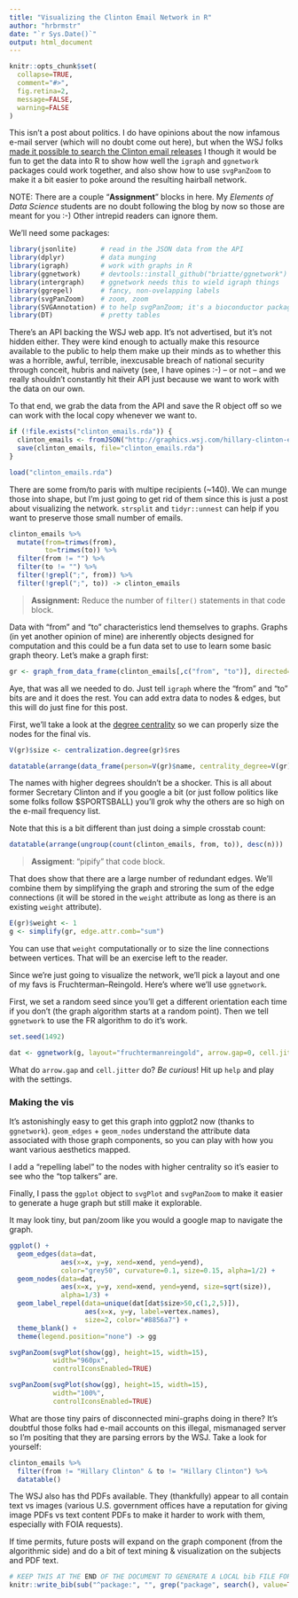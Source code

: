 ```yaml
---
title: "Visualizing the Clinton Email Network in R"
author: "hrbrmstr"
date: "`r Sys.Date()`"
output: html_document
---
```

```r
knitr::opts_chunk$set(
  collapse=TRUE,
  comment="#>",
  fig.retina=2,
  message=FALSE,
  warning=FALSE
)
```

This isn't a post about politics. I do have opinions about the now infamous e-mail server (which will no doubt come out here), but when the WSJ folks [made it possible to search the Clinton email releases](http://graphics.wsj.com/hillary-clinton-email-documents/) I though it would be fun to get the data into R to show how well the `igraph` and `ggnetwork` packages could work together, and also show how to use `svgPanZoom` to make it a bit easier to poke around the resulting hairball network.

NOTE: There are a couple "**Assignment**" blocks in here. My _Elements of Data Science_ students are no doubt following the blog by now so those are meant for you :-) Other intrepid readers can ignore them.

We'll need some packages:

```r
library(jsonlite)      # read in the JSON data from the API
library(dplyr)         # data munging
library(igraph)        # work with graphs in R
library(ggnetwork)     # devtools::install_github("briatte/ggnetwork")
library(intergraph)    # ggnetwork needs this to wield igraph things
library(ggrepel)       # fancy, non-ovelapping labels
library(svgPanZoom)    # zoom, zoom
library(SVGAnnotation) # to help svgPanZoom; it's a bioconductor package
library(DT)            # pretty tables
```

There's an API backing the WSJ web app. It's not advertised, but it's not hidden either. They were kind enough to actually make this resource available to the public to help them make up their minds as to whether this was a horrible, awful, terrible, inexcusable breach of national security through conceit, hubris and naïvety (see, I have opines :-) -- or not -- and we really shouldn't constantly hit their API just because we want to work with the data on our own. 

To that end, we grab the data from the API and save the R object off so we can work with the local copy whenever we want to.

```r
if (!file.exists("clinton_emails.rda")) {
  clinton_emails <- fromJSON("http://graphics.wsj.com/hillary-clinton-email-documents/api/search.php?subject=&text=&to=&from=&start=&end=&sort=docDate&order=desc&docid=&limit=27159&offset=0")$rows
  save(clinton_emails, file="clinton_emails.rda")
}

load("clinton_emails.rda")
```

There are some from/to paris with multipe recipients (~140). We can munge those into shape, but I'm just going to get rid of them since this is just a post about visualizing the network. `strsplit` and `tidyr::unnest` can help if you want to preserve those small number of emails.

```r
clinton_emails %>% 
  mutate(from=trimws(from),
         to=trimws(to)) %>% 
  filter(from != "") %>% 
  filter(to != "") %>% 
  filter(!grepl(";", from)) %>% 
  filter(!grepl(";", to)) -> clinton_emails
```

>**Assignment:** Reduce the number of `filter()` statements in that code block.

Data with "from" and "to" characteristics lend themselves to graphs. Graphs (in yet another opinion of mine) are inherently objects designed for computation and this could be a fun data set to use to learn some basic graph theory. Let's make a graph first:

```r
gr <- graph_from_data_frame(clinton_emails[,c("from", "to")], directed=FALSE)
```

Aye, that was all we needed to do. Just tell `igraph` where the "from" and "to" bits are and it does the rest. You can add extra data to nodes & edges, but this will do just fine for this post. 

First, we'll take a look at the [degree centrality](http://www.analytictech.com/mb119/chapter5.htm) so we can properly size the nodes for the final vis.

```r
V(gr)$size <- centralization.degree(gr)$res

datatable(arrange(data_frame(person=V(gr)$name, centrality_degree=V(gr)$size), desc(centrality_degree)))
```

The names with higher degrees shouldn't be a shocker. This is all about former Secretary Clinton and if you google a bit (or just follow politics like some folks follow $SPORTSBALL) you'll grok why the others are so high on the e-mail frequency list.

Note that this is a bit different than just doing a simple crosstab count: 

```r
datatable(arrange(ungroup(count(clinton_emails, from, to)), desc(n)))
```

>**Assigment**: "pipify" that code block.

That does show that there are a large number of redundant edges. We'll combine them by simplifying the graph and stroring the sum of the edge connections (it will be stored in the `weight` attribute as long as there is an existing `weight` attribute).

```r
E(gr)$weight <- 1
g <- simplify(gr, edge.attr.comb="sum")
```

You can use that `weight` computationally or to size the line connections between vertices. That will be an exercise left to the reader.

Since we're just going to visualize the network, we'll pick a layout and one of my favs is Fruchterman–Reingold. Here's where we'll use `ggnetwork`. 

First, we set a random seed since you'll get a different orientation each time if you don't (the graph algorithm starts at a random point). Then we tell `ggnetwork` to use the FR algorithm to do it's work.

```r
set.seed(1492)

dat <- ggnetwork(g, layout="fruchtermanreingold", arrow.gap=0, cell.jitter=0)
```

What do `arrow.gap` and `cell.jitter` do? _Be curious_! Hit up `help` and play with the settings.

### Making the vis

It's astonishingly easy to get this graph into ggplot2 now (thanks to `ggnetwork`). `geom_edges` + `geom_nodes` understand the attribute data associated with those graph components, so you can play with how you want various aesthetics mapped.

I add a "repelling label" to the nodes with higher centrality so it's easier to see who the "top talkers" are.

Finally, I pass the `ggplot` object to `svgPlot` and `svgPanZoom` to make it easier to generate a huge graph but still make it explorable.

It may look tiny, but pan/zoom like you would a google map to navigate the graph.


```r
ggplot() +
  geom_edges(data=dat, 
             aes(x=x, y=y, xend=xend, yend=yend),
             color="grey50", curvature=0.1, size=0.15, alpha=1/2) +
  geom_nodes(data=dat,
             aes(x=x, y=y, xend=xend, yend=yend, size=sqrt(size)),
             alpha=1/3) +
  geom_label_repel(data=unique(dat[dat$size>50,c(1,2,5)]),
                   aes(x=x, y=y, label=vertex.names), 
                   size=2, color="#8856a7") +
  theme_blank() +
  theme(legend.position="none") -> gg

```
```r
svgPanZoom(svgPlot(show(gg), height=15, width=15), 
           width="960px",
           controlIconsEnabled=TRUE)
```

<div style="width:100%; max-width:100%">

```r
svgPanZoom(svgPlot(show(gg), height=15, width=15), 
           width="100%",
           controlIconsEnabled=TRUE)
```

</div>

What are those tiny pairs of disconnected mini-graphs doing in there? It's doubtful those folks had e-mail accounts on this illegal, mismanaged server so I'm positing that they are parsing errors by the WSJ. Take a look for yourself:

```r
clinton_emails %>% 
  filter(from != "Hillary Clinton" & to != "Hillary Clinton") %>% 
  datatable()
```

The WSJ also has thd PDFs available. They (thankfully) appear to all contain text vs images (various U.S. government offices have a reputation for giving image PDFs vs text content PDFs to make it harder to work with them, especially with FOIA requests).

If time permits, future posts will expand on the graph component (from the algorithmic side) and do a bit of text mining & visualization on the subjects and PDF text.

```r
# KEEP THIS AT THE END OF THE DOCUMENT TO GENERATE A LOCAL bib FILE FOR PKGS USED
knitr::write_bib(sub("^package:", "", grep("package", search(), value=TRUE)), file='skeleton.bib')
```
